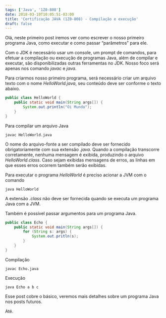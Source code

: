 ```yaml
---
tags: ['Java', '1Z0-808']
date: 2018-03-10T10:05:51-03:00
title: 'Certificação JAVA (1Z0-808) - Compilação e execução'
draft: false
---
```


Olá,
neste primeiro post iremos ver como escrever o nosso primeiro programa Java, como executar e como passar “parâmetros” para ele.

Com o JDK é necessário usar um console, um prompt de comandos, para efetuar a compilação ou execução de programas Java, além de compilar e executar, são disponibilizadas outras ferramentas no JDK. Nosso foco será apenas nos comando _javac_ e _java_.

Para criarmos nosso primeiro programa, será necessário criar um arquivo texto com o nome _HelloWorld.java_, seu conteúdo deve ser conforme o texto abaixo.

```java
public class HelloWorld {
    public static void main(String args[]) {
        System.out.println("Oi Mundo");
    }
}
```

Para compilar um arquivo Java

```
javac HelloWorld.java
```

O nome do arquivo-fonte a ser compilado deve ser fornecido obrigatoriamente com sua extensão _.java_. Quando a compilação transcorre corretamente, nenhuma mensagem é exibida, produzindo o arquivo _HelloWorld.class_. Caso sejam exibidas mensagens de erros, as linhas em que esses erros ocorrem também serão exibidas.

Para executar o programa _HelloWorld_ é preciso acionar a JVM com o comando

```
java HelloWorld
```

A extensão _.class_ não deve ser fornecida quando se executa um programa Java com a JVM.

Também é possível passar argumentos para um programa Java.

```java
public class Echo {
    public static void main(String args[]) {
        for (String s: args) {
            System.out.pritln(s);
        }
    }
}
```

Compilação

```
javac Echo.java
```

Execução

```
java Echo a b c
```

Esse post cobre o básico, veremos mais detalhes sobre um programa Java nos posts futuros.

Até.
